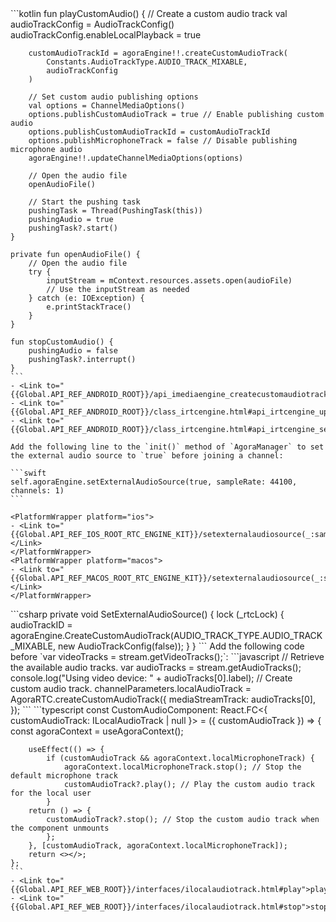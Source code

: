 <PlatformWrapper platform="android">
    ```kotlin
    fun playCustomAudio() {
        // Create a custom audio track
        val audioTrackConfig = AudioTrackConfig()
        audioTrackConfig.enableLocalPlayback = true

        customAudioTrackId = agoraEngine!!.createCustomAudioTrack(
            Constants.AudioTrackType.AUDIO_TRACK_MIXABLE,
            audioTrackConfig
        )

        // Set custom audio publishing options
        val options = ChannelMediaOptions()
        options.publishCustomAudioTrack = true // Enable publishing custom audio
        options.publishCustomAudioTrackId = customAudioTrackId
        options.publishMicrophoneTrack = false // Disable publishing microphone audio
        agoraEngine!!.updateChannelMediaOptions(options)

        // Open the audio file
        openAudioFile()

        // Start the pushing task
        pushingTask = Thread(PushingTask(this))
        pushingAudio = true
        pushingTask?.start()
    }

    private fun openAudioFile() {
        // Open the audio file
        try {
            inputStream = mContext.resources.assets.open(audioFile)
            // Use the inputStream as needed
        } catch (e: IOException) {
            e.printStackTrace()
        }
    }

    fun stopCustomAudio() {
        pushingAudio = false
        pushingTask?.interrupt()
    }
    ```
    - <Link to="{{Global.API_REF_ANDROID_ROOT}}/api_imediaengine_createcustomaudiotrack.html">createCustomAudioTrack</Link>
    - <Link to="{{Global.API_REF_ANDROID_ROOT}}/class_irtcengine.html#api_irtcengine_updatechannelmediaoptions">updateChannelMediaOptions</Link>
    - <Link to="{{Global.API_REF_ANDROID_ROOT}}/class_irtcengine.html#api_irtcengine_setexternalaudiosource">setExternalAudioSource</Link>

</PlatformWrapper>
<PlatformWrapper platform={["ios","macos"]}>

    Add the following line to the `init()` method of `AgoraManager` to set the external audio source to `true` before joining a channel:

    ```swift
    self.agoraEngine.setExternalAudioSource(true, sampleRate: 44100, channels: 1)
    ```

    <PlatformWrapper platform="ios">
    - <Link to="{{Global.API_REF_IOS_ROOT_RTC_ENGINE_KIT}}/setexternalaudiosource(_:samplerate:channels:localplayback:publish:)">setExternalAudioSource(_:sampleRate:channels:localPlayback:publish:)</Link>
    </PlatformWrapper>
    <PlatformWrapper platform="macos">
    - <Link to="{{Global.API_REF_MACOS_ROOT_RTC_ENGINE_KIT}}/setexternalaudiosource(_:samplerate:channels:localplayback:publish:)">setExternalAudioSource(_:sampleRate:channels:localPlayback:publish:)</Link>
    </PlatformWrapper>
</PlatformWrapper>
<PlatformWrapper platform="unity">
    ```csharp
    private void SetExternalAudioSource()
    {
        lock (_rtcLock)
        {
            audioTrackID = agoraEngine.CreateCustomAudioTrack(AUDIO_TRACK_TYPE.AUDIO_TRACK_MIXABLE, new AudioTrackConfig(false));
        }
    }
    ```
</PlatformWrapper>
<PlatformWrapper platform="web">
Add the following code before `var videoTracks = stream.getVideoTracks();`:
```javascript
// Retrieve the available audio tracks.
var audioTracks = stream.getAudioTracks();
console.log("Using video device: " + audioTracks[0].label);
// Create custom audio track.
channelParameters.localAudioTrack = AgoraRTC.createCustomAudioTrack({
    mediaStreamTrack: audioTracks[0],
});
```
</PlatformWrapper>
<PlatformWrapper platform="react-js">
    ```typescript
    const CustomAudioComponent: React.FC<{ customAudioTrack: ILocalAudioTrack | null }> = ({ customAudioTrack }) => {
        const agoraContext = useAgoraContext();
        
        useEffect(() => {
            if (customAudioTrack && agoraContext.localMicrophoneTrack) {
                agoraContext.localMicrophoneTrack.stop(); // Stop the default microphone track
                customAudioTrack?.play(); // Play the custom audio track for the local user
            }
        return () => {
            customAudioTrack?.stop(); // Stop the custom audio track when the component unmounts
            };
        }, [customAudioTrack, agoraContext.localMicrophoneTrack]);
        return <></>;
    };
    ```
    - <Link to="{{Global.API_REF_WEB_ROOT}}/interfaces/ilocalaudiotrack.html#play">play</Link>
    - <Link to="{{Global.API_REF_WEB_ROOT}}/interfaces/ilocalaudiotrack.html#stop">stop</Link>
</PlatformWrapper>
